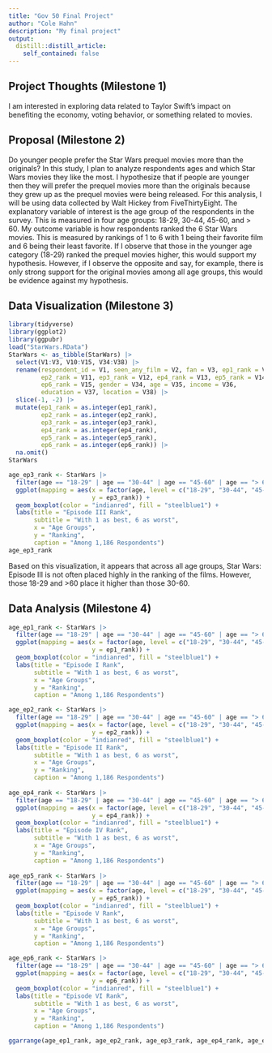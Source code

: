 ```yaml
---
title: "Gov 50 Final Project"
author: "Cole Hahn"
description: "My final project"
output:
  distill::distill_article:
    self_contained: false
---
```




## Project Thoughts (Milestone 1)

I am interested in exploring data related to Taylor Swift's impact on benefiting the economy, voting behavior, or something related to movies.

## Proposal (Milestone 2)

Do younger people prefer the Star Wars prequel movies more than the originals? In this study, I plan to analyze respondents ages and which Star Wars movies they like the most. I hypothesize that if people are younger then they will prefer the prequel movies more than the originals because they grew up as the prequel movies were being released. For this analysis, I will be using data collected by Walt Hickey from FiveThirtyEight. The explanatory variable of interest is the age group of the respondents in the survey. This is measured in four age groups: 18-29, 30-44, 45-60, and > 60. My outcome variable is how respondents ranked the 6 Star Wars movies. This is measured by rankings of 1 to 6 with 1 being their favorite film and 6 being their least favorite. If I observe that those in the younger age category (18-29) ranked the prequel movies higher, this would support my hypothesis. However, if I observe the opposite and say, for example, there is only strong support for the original movies among all age groups, this would be evidence against my hypothesis.

## Data Visualization (Milestone 3)

```r
library(tidyverse)
library(ggplot2)
library(ggpubr)
load("StarWars.RData")
StarWars <- as_tibble(StarWars) |>
  select(V1:V3, V10:V15, V34:V38) |>
  rename(respondent_id = V1, seen_any_film = V2, fan = V3, ep1_rank = V10, 
         ep2_rank = V11, ep3_rank = V12, ep4_rank = V13, ep5_rank = V14, 
         ep6_rank = V15, gender = V34, age = V35, income = V36, 
         education = V37, location = V38) |>
  slice(-1, -2) |>
  mutate(ep1_rank = as.integer(ep1_rank),
         ep2_rank = as.integer(ep2_rank),
         ep3_rank = as.integer(ep3_rank),
         ep4_rank = as.integer(ep4_rank),
         ep5_rank = as.integer(ep5_rank),
         ep6_rank = as.integer(ep6_rank)) |>
  na.omit()
StarWars
```

```r
age_ep3_rank <- StarWars |>
  filter(age == "18-29" | age == "30-44" | age == "45-60" | age == "> 60") |>
  ggplot(mapping = aes(x = factor(age, level = c("18-29", "30-44", "45-60", "> 60")),
                       y = ep3_rank)) +
  geom_boxplot(color = "indianred", fill = "steelblue1") +
  labs(title = "Episode III Rank",
       subtitle = "With 1 as best, 6 as worst",
       x = "Age Groups",
       y = "Ranking",
       caption = "Among 1,186 Respondents")
age_ep3_rank
``` 

Based on this visualization, it appears that across all age groups, Star Wars: Episode III is not often placed highly in the ranking of the films. However, those 18-29 and >60 place it higher than those 30-60.

## Data Analysis (Milestone 4)

```r
age_ep1_rank <- StarWars |>
  filter(age == "18-29" | age == "30-44" | age == "45-60" | age == "> 60") |>
  ggplot(mapping = aes(x = factor(age, level = c("18-29", "30-44", "45-60", "> 60")),
                       y = ep1_rank)) +
  geom_boxplot(color = "indianred", fill = "steelblue1") +
  labs(title = "Episode I Rank",
       subtitle = "With 1 as best, 6 as worst",
       x = "Age Groups",
       y = "Ranking",
       caption = "Among 1,186 Respondents")

age_ep2_rank <- StarWars |>
  filter(age == "18-29" | age == "30-44" | age == "45-60" | age == "> 60") |>
  ggplot(mapping = aes(x = factor(age, level = c("18-29", "30-44", "45-60", "> 60")),
                       y = ep2_rank)) +
  geom_boxplot(color = "indianred", fill = "steelblue1") +
  labs(title = "Episode II Rank",
       subtitle = "With 1 as best, 6 as worst",
       x = "Age Groups",
       y = "Ranking",
       caption = "Among 1,186 Respondents")
  
age_ep4_rank <- StarWars |>
  filter(age == "18-29" | age == "30-44" | age == "45-60" | age == "> 60") |>
  ggplot(mapping = aes(x = factor(age, level = c("18-29", "30-44", "45-60", "> 60")),
                       y = ep4_rank)) +
  geom_boxplot(color = "indianred", fill = "steelblue1") +
  labs(title = "Episode IV Rank",
       subtitle = "With 1 as best, 6 as worst",
       x = "Age Groups",
       y = "Ranking",
       caption = "Among 1,186 Respondents")
  
age_ep5_rank <- StarWars |>
  filter(age == "18-29" | age == "30-44" | age == "45-60" | age == "> 60") |>
  ggplot(mapping = aes(x = factor(age, level = c("18-29", "30-44", "45-60", "> 60")),
                       y = ep5_rank)) +
  geom_boxplot(color = "indianred", fill = "steelblue1") +
  labs(title = "Episode V Rank",
       subtitle = "With 1 as best, 6 as worst",
       x = "Age Groups",
       y = "Ranking",
       caption = "Among 1,186 Respondents")

age_ep6_rank <- StarWars |>
  filter(age == "18-29" | age == "30-44" | age == "45-60" | age == "> 60") |>
  ggplot(mapping = aes(x = factor(age, level = c("18-29", "30-44", "45-60", "> 60")),
                       y = ep6_rank)) +
  geom_boxplot(color = "indianred", fill = "steelblue1") +
  labs(title = "Episode VI Rank",
       subtitle = "With 1 as best, 6 as worst",
       x = "Age Groups",
       y = "Ranking",
       caption = "Among 1,186 Respondents")

ggarrange(age_ep1_rank, age_ep2_rank, age_ep3_rank, age_ep4_rank, age_ep5_rank, age_ep6_rank, ncol = 3, align = "v")
```






